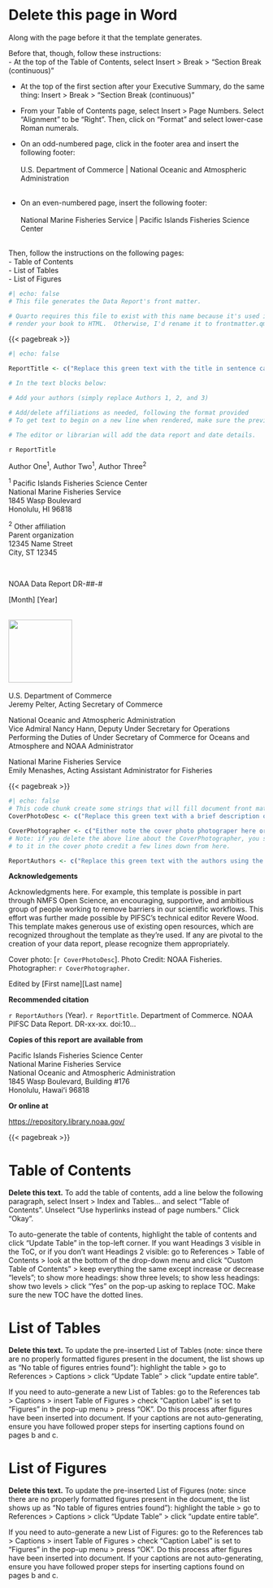 # Delete this page in Word {.unnumbered}
Along with the page before it that the template generates.

Before that, though, follow these instructions:  
- At the top of the Table of Contents, select Insert > Break > "Section Break
(continuous)"   

- At the top of the first section after your Executive Summary, do the same
thing: Insert > Break > "Section Break (continuous)"  

- From your Table of Contents page, select Insert > Page Numbers.  Select 
"Alignment" to be "Right".  Then, click on "Format" and select lower-case Roman 
numerals.  

- On an odd-numbered page, click in the footer area and insert the following 
footer:  
\
U.S. Department of Commerce | National Oceanic and Atmospheric Administration  
\
- On an even-numbered page, insert the following footer:  
\
National Marine Fisheries Service | Pacific Islands Fisheries Science Center  
\

Then, follow the instructions on the following pages:  
- Table of Contents  
- List of Tables  
- List of Figures

```r
#| echo: false
# This file generates the Data Report's front matter.

# Quarto requires this file to exist with this name because it's used if you
# render your book to HTML.  Otherwise, I'd rename it to frontmatter.qmd.
```

{{< pagebreak >}}

```r
#| echo: false

ReportTitle <- c("Replace this green text with the title in sentence case")

# In the text blocks below:

# Add your authors (simply replace Authors 1, 2, and 3)

# Add/delete affiliations as needed, following the format provided
# To get text to begin on a new line when rendered, make sure the previous line ends with two spaces.

# The editor or librarian will add the data report and date details.
```

::: {custom-style="Title"}
`r ReportTitle`
:::

Author One^1^, Author Two^1^, Author Three^2^

^1^ Pacific Islands Fisheries Science Center\
National Marine Fisheries Service\
1845 Wasp Boulevard\
Honolulu, HI 96818

^2^ Other affiliation\
Parent organization\
12345 Name Street\
City, ST 12345

\

::: {custom-style="Green highlight"}
NOAA Data Report DR-##-#  

\[Month\] \[Year\]
:::

\
![](900px-Seal_of_the_US_DoC.png){fig-alt="U.S. Department of Commerce seal." width="1.3in"}  
\
U.S. Department of Commerce\
Jeremy Pelter, Acting Secretary of Commerce

National Oceanic and Atmospheric Administration\
Vice Admiral Nancy Hann, Deputy Under Secretary for Operations Performing the 
Duties of Under Secretary of Commerce for Oceans and Atmosphere and NOAA 
Administrator

National Marine Fisheries Service\
Emily Menashes, Acting Assistant Administrator for Fisheries

{{< pagebreak >}}

```r
#| echo: false
# This code chunk create some strings that will fill document front matter.
CoverPhotoDesc <- c("Replace this green text with a brief description of the cover photo")

CoverPhotographer <- c("Either note the cover photo photograper here or delete this entire line of code")
# Note: if you delete the above line about the CoverPhotographer, you should also delete reference
# to it in the cover photo credit a few lines down from here.

ReportAuthors <- c("Replace this green text with the authors using the format of Doe J.S., Smith C.R.")
```

**Acknowledgements**  

Acknowledgments here. For example, this template is possible in part through
NMFS Open Science, an encouraging, supportive, and ambitious group of people
working to remove barriers in our scientific workflows.  This effort was further 
made possible by PIFSC's technical editor Revere Wood.  This template makes 
generous use of existing open resources, which are recognized throughout the 
template as they're used.  If any are pivotal to the creation of your data 
report, please recognize them appropriately.  

Cover photo: \[`r CoverPhotoDesc`\]. Photo Credit: NOAA Fisheries. Photographer: `r CoverPhotographer`.  


Edited by \[First name\]\[Last name\]


**Recommended citation**

`r ReportAuthors` (Year). `r ReportTitle`. Department of Commerce. NOAA PIFSC Data Report. DR-xx-xx. doi:10…

**Copies of this report are available from**

Pacific Islands Fisheries Science Center\
National Marine Fisheries Service\
National Oceanic and Atmospheric Administration\
1845 Wasp Boulevard, Building #176\
Honolulu, Hawaiʻi 96818

**Or online at**

<https://repository.library.noaa.gov/>

{{< pagebreak >}}

# Table of Contents
**Delete this text.** To add the table of contents, add a line below the following paragraph, select Insert > Index and Tables… and select “Table of Contents”.  Unselect “Use hyperlinks instead of page numbers.”  Click “Okay”.  

To auto-generate the table of contents, highlight the table of contents and click “Update Table” in the top-left corner. If you want Headings 3 visible in the ToC, or if you don’t want Headings 2 visible: go to References > Table of Contents > look at the bottom of the drop-down menu and click “Custom Table of Contents” > keep everything the same except increase or decrease “levels”; to show more headings: show three levels; to show less headings: show two levels > click “Yes” on the pop-up asking to replace TOC. Make sure the new TOC have the dotted lines.

# List of Tables
**Delete this text.** To update the pre-inserted List of Tables (note: since there are no properly formatted figures present in the document, the list shows up as “No table of figures entries found”): highlight the table > go to References > Captions > click “Update Table” > click “update entire table”.  

If you need to auto-generate a new List of Tables: go to the References tab > Captions > insert Table of Figures > check “Caption Label” is set to “Figures” in the pop-up menu > press “OK”. Do this process after figures have been inserted into document. If your captions are not auto-generating, ensure you have followed proper steps for inserting captions found on pages b and c.

# List of Figures
**Delete this text.** To update the pre-inserted List of Figures (note: since there are no properly formatted figures present in the document, the list shows up as “No table of figures entries found”): highlight the table > go to References > Captions > click “Update Table” > click “update entire table”.  

If you need to auto-generate a new List of Figures: go to the References tab > Captions > insert Table of Figures > check “Caption Label” is set to “Figures” in the pop-up menu > press “OK”. Do this process after figures have been inserted into document. If your captions are not auto-generating, ensure you have followed proper steps for inserting captions found on pages b and c.
